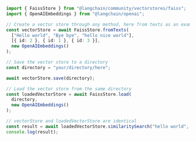 ```typescript
import { FaissStore } from "@langchain/community/vectorstores/faiss";
import { OpenAIEmbeddings } from "@langchain/openai";

// Create a vector store through any method, here from texts as an example
const vectorStore = await FaissStore.fromTexts(
  ["Hello world", "Bye bye", "hello nice world"],
  [{ id: 2 }, { id: 1 }, { id: 3 }],
  new OpenAIEmbeddings()
);

// Save the vector store to a directory
const directory = "your/directory/here";

await vectorStore.save(directory);

// Load the vector store from the same directory
const loadedVectorStore = await FaissStore.load(
  directory,
  new OpenAIEmbeddings()
);

// vectorStore and loadedVectorStore are identical
const result = await loadedVectorStore.similaritySearch("hello world", 1);
console.log(result);
```